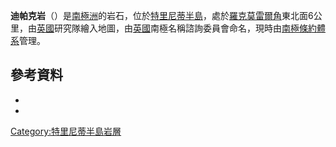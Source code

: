 {{coord|63|31|S|58|50|W|source:GNIS|display=title}}

'''迪帕克岩'''（{{lang-en|Duparc Rocks}}）是[[南極洲|南極洲]]的岩石，位於[[特里尼蒂半島|特里尼蒂半島]]，處於[[羅克莫雷爾角|羅克莫雷爾角]]東北面6公里，由[[英國|英國]]研究隊繪入地圖，由[[英國|英國]]南極名稱諮詢委員會命名，現時由[[南極條約體系|南極條約體系]]管理。

==參考資料==
*{{cite gnis | type = antarid | id = 4179| name = Duparc Rocks| accessdate = 2012-02-20}}
*{{usgs-gazetteer|id=4179}}

{{DEFAULTSORT:Duparc Rocks}}
[[Category:特里尼蒂半島岩層|Category:特里尼蒂半島岩層]]


{{TrinityPeninsula-geo-stub}}